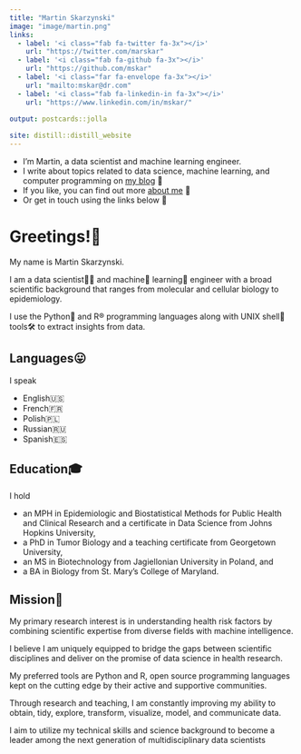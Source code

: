 ```yaml
---
title: "Martin Skarzynski"
image: "image/martin.png"
links:
  - label: '<i class="fab fa-twitter fa-3x"></i>'
    url: "https://twitter.com/marskar"
  - label: '<i class="fab fa-github fa-3x"></i>'
    url: "https://github.com/mskar"
  - label: '<i class="far fa-envelope fa-3x"></i>'
    url: "mailto:mskar@dr.com"
  - label: '<i class="fab fa-linkedin-in fa-3x"></i>'
    url: "https://www.linkedin.com/in/mskar/"

output: postcards::jolla
 
site: distill::distill_website
---
```


* I'm Martin, a data scientist and machine learning engineer.
* I write about topics related to data science, machine learning, and computer programming on <a href = "blog.html">my blog</a> 📝
* If you like, you can find out more <a href = "about.html">about me</a> 🙋
* Or get in touch using the links below 📩

# Greetings!👋

My name is Martin Skarzynski.

I am a data scientist👨‍🔬  and machine🤖  learning🧠  engineer with a broad scientific background that ranges from molecular and cellular biology to epidemiology.

I use the Python🐍  and R®️   programming languages along with UNIX shell🐚  tools🛠  to extract insights from data.

## Languages😛

I speak

- English🇺🇸
- French🇫🇷
- Polish🇵🇱
- Russian🇷🇺
- Spanish🇪🇸

## Education🎓

I hold

- an MPH in Epidemiologic and Biostatistical Methods for Public Health and Clinical Research and a certificate in Data Science from Johns Hopkins University,
- a PhD in Tumor Biology and a teaching certificate from Georgetown University,
- an MS in Biotechnology from Jagiellonian University in Poland, and
- a BA in Biology from St. Mary’s College of Maryland.

## Mission🚀

My primary research interest is in understanding health risk factors by combining scientific expertise from diverse fields with machine intelligence.

I believe I am uniquely equipped to bridge the gaps between scientific disciplines and deliver on the promise of data science in health research.

My preferred tools are Python and R, open source programming languages kept on the cutting edge by their active and supportive communities.

Through research and teaching, I am constantly improving my ability to obtain, tidy, explore, transform, visualize, model, and communicate data.

I aim to utilize my technical skills and science background to become a leader among the next generation of multidisciplinary data scientists

